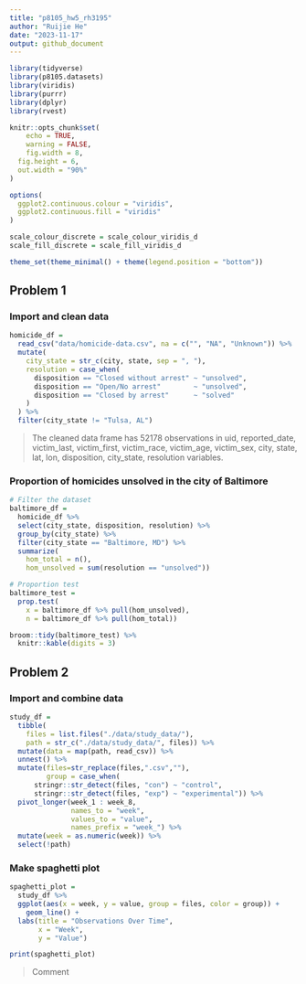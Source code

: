 ```yaml
---
title: "p8105_hw5_rh3195"
author: "Ruijie He"
date: "2023-11-17"
output: github_document
---
```


```r
library(tidyverse)
library(p8105.datasets)
library(viridis)
library(purrr)
library(dplyr)
library(rvest)

knitr::opts_chunk$set(
	echo = TRUE,
	warning = FALSE,
	fig.width = 8, 
  fig.height = 6,
  out.width = "90%"
)

options(
  ggplot2.continuous.colour = "viridis",
  ggplot2.continuous.fill = "viridis"
)

scale_colour_discrete = scale_colour_viridis_d
scale_fill_discrete = scale_fill_viridis_d

theme_set(theme_minimal() + theme(legend.position = "bottom"))
```

## Problem 1

### Import and clean data

```r
homicide_df = 
  read_csv("data/homicide-data.csv", na = c("", "NA", "Unknown")) %>%
  mutate(
    city_state = str_c(city, state, sep = ", "),
    resolution = case_when(
      disposition == "Closed without arrest" ~ "unsolved",
      disposition == "Open/No arrest"        ~ "unsolved",
      disposition == "Closed by arrest"      ~ "solved"
    )
  ) %>% 
  filter(city_state != "Tulsa, AL") 

```

> The cleaned data frame has 52178 observations in uid, reported_date, victim_last, victim_first, victim_race, victim_age, victim_sex, city, state, lat, lon, disposition, city_state, resolution variables.

### Proportion of homicides unsolved in the city of Baltimore

```r
# Filter the dataset
baltimore_df = 
  homicide_df %>% 
  select(city_state, disposition, resolution) %>% 
  group_by(city_state) %>% 
  filter(city_state == "Baltimore, MD") %>% 
  summarize(
    hom_total = n(),
    hom_unsolved = sum(resolution == "unsolved"))

# Proportion test
baltimore_test = 
  prop.test(
    x = baltimore_df %>% pull(hom_unsolved),
    n = baltimore_df %>% pull(hom_total))

broom::tidy(baltimore_test) %>% 
  knitr::kable(digits = 3)
```

## Problem 2

### Import and combine data

```r
study_df =
  tibble(
    files = list.files("./data/study_data/"),
    path = str_c("./data/study_data/", files)) %>% 
  mutate(data = map(path, read_csv)) %>% 
  unnest() %>% 
  mutate(files=str_replace(files,".csv",""),
         group = case_when(
      stringr::str_detect(files, "con") ~ "control",
      stringr::str_detect(files, "exp") ~ "experimental")) %>% 
  pivot_longer(week_1 : week_8,
               names_to = "week",
               values_to = "value",
               names_prefix = "week_") %>% 
  mutate(week = as.numeric(week)) %>% 
  select(!path)
```

### Make spaghetti plot

```r
spaghetti_plot =
  study_df %>% 
  ggplot(aes(x = week, y = value, group = files, color = group)) +
    geom_line() +
  labs(title = "Observations Over Time",
       x = "Week",
       y = "Value")

print(spaghetti_plot)
```

> Comment


